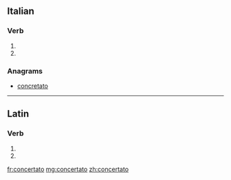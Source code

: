 ==Italian==

===Verb===
{{it-pp|concertat}}

# {{past participle of|concertare|lang=it}}
# {{past participle of|concertarsi|lang=it}}

===Anagrams===
* [[concretato#Italian|concretato]]

----

==Latin==

===Verb===
{{la-verb-form|concertātō}}

# {{conjugation of|concertō||2|s|fut|act|imp|lang=la}}
# {{conjugation of|concertō||3|s|fut|act|imp|lang=la}}

[[fr:concertato]]
[[mg:concertato]]
[[zh:concertato]]